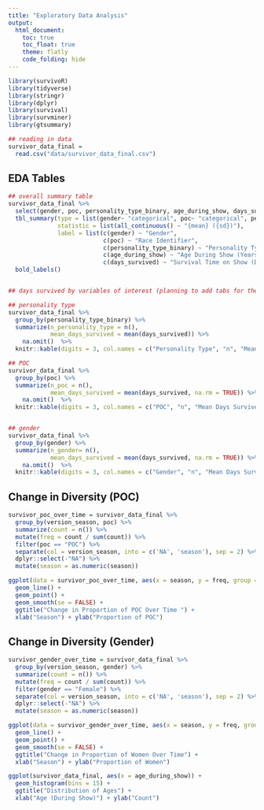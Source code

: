 ```yaml
---
title: "Exploratory Data Analysis"
output: 
  html_document:
    toc: true
    toc_float: true
    theme: flatly
    code_folding: hide
---
```


```r
library(survivoR)
library(tidyverse)
library(stringr)
library(dplyr)
library(survival)
library(survminer)
library(gtsummary)
```

```r
## reading in data
survivor_data_final = 
  read.csv("data/survivor_data_final.csv")
```

## EDA Tables
```r
## overall summary table
survivor_data_final %>% 
  select(gender, poc, personality_type_binary, age_during_show, days_survived) %>% 
  tbl_summary(type = list(gender~ "categorical", poc~ "categorical", personality_type_binary~ "categorical", age_during_show ~ "continuous", days_survived ~ "continuous"), 
              statistic = list(all_continuous() ~ "{mean} ({sd})"), 
              label = list(c(gender) ~ "Gender",
                           c(poc) ~ "Race Identifier",
                           c(personality_type_binary) ~ "Personality Type",
                           c(age_during_show) ~ "Age During Show (Years)",
                           c(days_survived) ~ "Survival Time on Show (Days)")) %>% 
  bold_labels() 


## days survived by variables of interest (planning to add tabs for these 3 tables)

## personality type
survivor_data_final %>% 
  group_by(personality_type_binary) %>% 
  summarize(n_personality_type = n(),
            mean_days_survived = mean(days_survived)) %>% 
    na.omit()  %>%
  knitr::kable(digits = 3, col.names = c("Personality Type", "n", "Mean Days Survived"))

## POC
survivor_data_final %>% 
  group_by(poc) %>% 
  summarize(n_poc = n(),
            mean_days_survived = mean(days_survived, na.rm = TRUE)) %>% 
    na.omit()  %>%
  knitr::kable(digits = 3, col.names = c("POC", "n", "Mean Days Survived"))


## gender
survivor_data_final %>% 
  group_by(gender) %>% 
  summarize(n_gender= n(),
            mean_days_survived = mean(days_survived, na.rm = TRUE)) %>%
    na.omit()  %>%
  knitr::kable(digits = 3, col.names = c("Gender", "n", "Mean Days Survived"))
```

## Change in Diversity (POC)
```r
survivor_poc_over_time = survivor_data_final %>% 
  group_by(version_season, poc) %>%
  summarize(count = n()) %>%
  mutate(freq = count / sum(count)) %>%
  filter(poc == "POC") %>%
  separate(col = version_season, into = c('NA', 'season'), sep = 2) %>%
  dplyr::select(-"NA") %>%
  mutate(season = as.numeric(season))

ggplot(data = survivor_poc_over_time, aes(x = season, y = freq, group = 1)) +
  geom_line() +
  geom_point() +
  geom_smooth(se = FALSE) + 
  ggtitle("Change in Proportion of POC Over Time ") +
  xlab("Season") + ylab("Proportion of POC")
```

## Change in Diversity (Gender)
```r
survivor_gender_over_time = survivor_data_final %>% 
  group_by(version_season, gender) %>%
  summarize(count = n()) %>%
  mutate(freq = count / sum(count)) %>%
  filter(gender == "Female") %>%
  separate(col = version_season, into = c('NA', 'season'), sep = 2) %>%
  dplyr::select(-"NA") %>%
  mutate(season = as.numeric(season))

ggplot(data = survivor_gender_over_time, aes(x = season, y = freq, group = 1)) +
  geom_line() +
  geom_point() +
  geom_smooth(se = FALSE) + 
  ggtitle("Change in Proportion of Women Over Time") +
  xlab("Season") + ylab("Proportion of Women")
```

```r
ggplot(survivor_data_final, aes(x = age_during_show)) + 
  geom_histogram(bins = 15) + 
  ggtitle("Distribution of Ages") +
  xlab("Age (During Show)") + ylab("Count")
```

